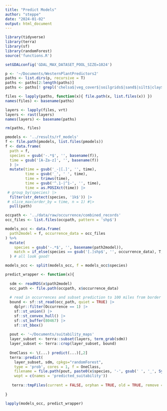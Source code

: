 ```yaml
---
title: "Predict Models"
author: "steppe"
date: "2024-01-02"
output: html_document
---
```


```r
library(tidyverse)
library(terra)
library(sf)
library(randomForest)
source('functions.R')

setGDALconfig('GDAL_MAX_DATASET_POOL_SIZE=1024')
```

```r
p <- '~/Documents/WesternPlantPredictors2'
paths <- list.dirs(p, recursive = T)
paths <- paths[2:length(paths)]
paths <- paths[! grepl('chelsa$|veg_cover$|soilgrids$|sand$|silt$|clay$|phh2o$|cfvo$|soc$', paths) ]

files <- lapply(paths, function(x){ file.path(x, list.files(x)) })
names(files) <- basename(paths)

layers <- lapply(files, vrt)
layers <- rast(layers)
names(layers) <- basename(paths)

rm(paths, files)
```

```r

pmodels <- '../results/rf_models'
f <- file.path(pmodels, list.files(pmodels))
f <- data.frame(
  path = f,  
  species = gsub('-.*$', '', basename(f)), 
  time = gsub('[A-Za-z]', '', basename(f))
  ) |>
  mutate(time = gsub('_-|[.]', '', time),
         time = gsub('_', ' ', time), 
         time = trimws(time),
         time = gsub('^.1-|^1-', '', time), 
         time = as.POSIXct(time)) |>
 # group_by(species) |>
  filter(str_detect(species, '1k$')) |>
 # slice_max(order_by = time, n = 1) #|>
  pull(path)

occpath <- '../data/raw/occurrence/combined_records'
occ_files <- list.files(occpath, pattern = 'shp$')

models_occ <- data.frame(
  path2model = f, occurrence_data = occ_files
) %>% 
  mutate(
    species = gsub('-.*$', '', basename(path2model)),
    match = if_else(species == gsub('[.]shp$', '', occurrence_data), T, F )
  ) # all look good!

models_occ <- split(models_occ, f = models_occ$species)

predict_wrapper <- function(x){
  
  sdm <- readRDS(x$path2model)
  occ_path <- file.path(occpath, x$occurrence_data)
  
  # read in occurrences and subset prediction to 100 miles from border
  bound <- sf::st_read(occ_path, quiet = TRUE) |>
    dplyr::filter(Occurrence == 1) |>
    sf::st_union() |>
    sf::st_convex_hull() |>
    sf::st_buffer(80467) |>
    sf::st_bbox()
  
  pout <- '~/Documents/suitability_maps'
  layer_subset <- terra::subset(layers, term_grab(sdm))
  layer_subset <- terra::crop(layer_subset, bound)
  
  OneClass <- \(...) predict(...)[,2]
  terra::predict(
    layer_subset, sdm, cpkgs="randomForest",
    type = 'prob', cores = 1, f = OneClass,
    filename = file.path(pout, paste0(x$species, '-', gsub(' ', '_', Sys.time()), '.tif')),
    wopt = c(names = 'predicted_suitability'))
  
   terra::tmpFiles(current = FALSE, orphan = TRUE, old = TRUE, remove = TRUE)
  
}

lapply(models_occ, predict_wrapper)

```

